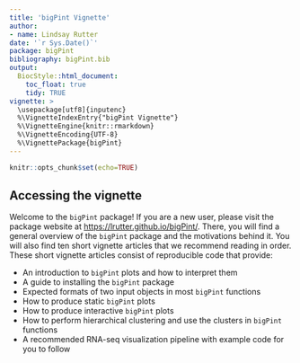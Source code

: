 ```yaml
---
title: 'bigPint Vignette'
author:
- name: Lindsay Rutter
date: '`r Sys.Date()`'
package: bigPint
bibliography: bigPint.bib
output:
  BiocStyle::html_document:
    toc_float: true
    tidy: TRUE
vignette: >
  \usepackage[utf8]{inputenc}
  %\VignetteIndexEntry{"bigPint Vignette"}
  %\VignetteEngine{knitr::rmarkdown}
  %\VignetteEncoding{UTF-8}
  %\VignettePackage{bigPint}
---
```


```r
knitr::opts_chunk$set(echo=TRUE)
```

## Accessing the vignette

Welcome to the `bigPint` package! If you are a new user, please visit the 
package website at [https://lrutter.github.io/bigPint/](https://lrutter.github.
io/bigPint/). There, you will find a general overview of the `bigPint` package 
and the motivations behind it. You will also find ten short vignette articles 
that we recommend reading in order. These short vignette articles consist of 
reproducible code that provide:

- An introduction to `bigPint` plots and how to interpret them
- A guide to installing the `bigPint` package
- Expected formats of two input objects in most `bigPint` functions
- How to produce static `bigPint` plots
- How to produce interactive `bigPint` plots
- How to perform hierarchical clustering and use the clusters in `bigPint` 
  functions
- A recommended RNA-seq visualization pipeline with example code for you to 
  follow

